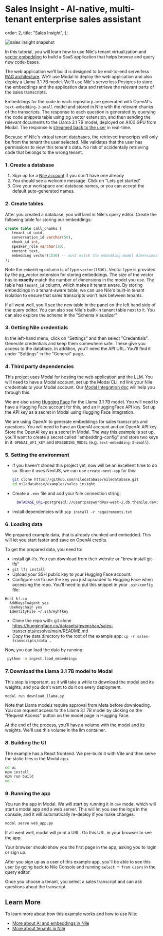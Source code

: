 # Sales Insight - AI-native, multi-tenant enterprise sales assistant

  order: 2,
  title: "Sales Insight",
};

![sales insight snapshot](/images/sales_insight.png)

In this tutorial, you will learn how to use Nile's tenant virtualization and [vector embedding](/images/ai-embeddings/pg_vector) to build a
SaaS application that helps browse and query new code-bases.

The web application we'll build is designed to be end-to-end serverless [RAG architecture](/images/ai-embeddings/rag). We'll use Modal to deploy the web application and also deploy a
Llama 3.1 7B model. We'll use Nile's serverless Postgres to store the embeddings and the application data and retrieve the relevant parts of the sales transcripts.

Embeddings for the code in each repository are generated with OpenAI's `text-embedding-3-small` model and stored in Nile with the relevant chunks of the transcripts.
The response to each question is generated by querying the code snippets table using pg_vector extension, and then sending the relevant documents to
the Llama 3.1 7B model, deployed on A100 GPU from Modal. The response is [streamed back to the user](https://www.thenile.dev/docs/ai-embeddings/streaming) in real-time.

Because of Nile's virtual tenant databases, the retrieved transcripts will only be from the tenant the user selected.
Nile validates that the user has permissions to view this tenant's data. No risk of accidentally retrieving code that belongs to the wrong tenant.

### 1. Create a database

1. Sign up for a [Nile account](https://console.thenile.dev) if you don't have one already
2. You should see a welcome message. Click on "Lets get started"
3. Give your workspace and database names, or you can accept the default auto-generated names.

### 2. Create tables

After you created a database, you will land in Nile's query editor. Create the following table for storing our embeddings:

```sql
create table call_chunks (
   tenant_id uuid,
   conversation_id varchar(50),
   chunk_id int,
   speaker_role varchar(20),
   content text,
   embedding vector(1536) -- must match the embedding model dimensions
);
```

Note the `embedding` column is of type `vector(1536)`. Vector type is provided by the pg_vector extension for storing embeddings.
The size of the vector has to **exactly** match the number of dimensions in the model you use.
The table has `tenant_id` column, which makes it tenant aware. By storing embeddings in a tenant-aware table, we can use Nile's built-in tenant
isolation to ensure that sales transcripts won't leak between tenants.

If all went well, you'll see the new table in the panel on the left hand side of the query editor. You can also see Nile's built-in tenant table next to it.
You can also explore the schema in the "Schema Visualizer"

### 3. Getting Nile credentials

In the left-hand menu, click on "Settings" and then select "Credentials". Generate credentials and keep them somewhere safe. These give you access to the database.
In addition, you'll need the API URL. You'll find it under "Settings" in the "General" page.

### 4. Third party dependencies

This project uses Modal for hosting the web application and the LLM. You will need to have a Modal account, set up the Modal CLI,
nd link your Nile credentials to your Modal account. Our [Modal Integration doc](../../partners/modal) will help you through this.

We are also using [Hugging Face](https://huggingface.co/) for the Llama 3.1 7B model. You will need to have a Hugging Face account for this, and an HuggingFace API key.
Set up the API key as a secret in Modal using Hugging Face integration.

We are using OpenAI to generate embeddings for sales transcripts and questions.
You will need to have an OpenAI account and an OpenAI API key. Store the OpenAI key as a secret in Modal. The way this example is set up, you'll want to create a secret called "embedding-config"
and store two keys in it: `OPENAI_API_KEY` and `EMBEDDING_MODEL` (e.g. `text-embedding-3-small`).

### 5. Setting the environment

- If you haven't cloned this project yet, now will be an excellent time to do so. Since it uses NextJS, we can use `create-next-app` for this:

  ```bash
  git clone https://github.com/niledatabase/niledatabase.git
  cd niledatabase/examples/sales_insight
  ```

- Create a `.env` file and add your Nile connection string:

  ```bash
    DATABASE_URL=postgresql://user:password@us-west-2.db.thenile.dev:5432/mydb
  ```

- Install dependencies with `pip install -r requirements.txt`

### 6. Loading data

We prepared example data, that is already chunked and embedded. This will let you start faster and save on OpenAI credits.

To get the prepared data, you need to:

- Install git-lfs. You can download from their website or "brew install git-lfs"
- `git lfs install`
- Upload your SSH public key to your Hugging Face account.
- Configure `ssh` to use the key you just uploaded to Hugging Face when accessing the repo. You'll need to put this snippet in your `.ssh/config` file:

```
Host hf.co
  AddKeysToAgent yes
  UseKeychain yes
  IdentityFile ~/.ssh/myhfkey
```

- Clone the repo with: git clone https://huggingface.co/datasets/gwenshap/sales-transcripts/resolve/main/README.md
- Copy the data directory to the root of the example app: `cp -r sales-transcripts/data .`

Now, you can load the data by running:

```bash
 python -m ingest.load_embeddings
```

### 7. Download the Llama 3.1 7B model to Modal

This step is important, as it will take a while to download the model and its weights, and you don't want to do it on every deployment.

```bash
modal run download_llama.py
```

Note that Llama models require approval from Meta before downloading.
You can request access to the Llama 3.1 7B model by clicking on the "Request Access" button on the model page in Hugging Face.

At the end of the process, you'll have a volume with the model and its weights. We'll use this volume in the llm container.

### 8. Building the UI

The example has a React frontend. We pre-build it with Vite and then serve the static files in the Modal app.

```bash
cd ui
npm install
npm run build
cd ..
```

### 9. Running the app

You run the app in Modal. We will start by running it in `dev` mode, which will start a modal app and a web server.
This will let you see the logs in the console, and it will automatically re-deploy if you make changes.

```bash
modal serve web_app.py
```

If all went well, modal will print a URL. Go this URL in your browser to see the app.

Your browser should show you the first page in the app, asking you to login or sign up.

After you sign up as a user of this example app, you'll be able to see this user by going back to Nile Console and running `select * from users` in the query editor.

Once you choose a tenant, you select a sales transcript and can ask questions about the transcript.

## Learn More

To learn more about how this example works and how to use Nile:

- [More about AI and embeddings in Nile](https://www.thenile.dev/docs/ai-embeddings)
- [More about tenants in Nile](https://www.thenile.dev/docs/tenant-virtualization/tenant-management)
